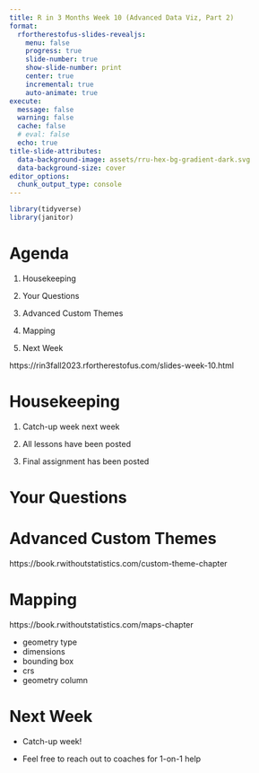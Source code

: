 ```yaml
---
title: R in 3 Months Week 10 (Advanced Data Viz, Part 2)
format:
  rfortherestofus-slides-revealjs:
    menu: false
    progress: true
    slide-number: true
    show-slide-number: print
    center: true
    incremental: true
    auto-animate: true
execute: 
  message: false
  warning: false
  cache: false
  # eval: false
  echo: true
title-slide-attributes:
  data-background-image: assets/rru-hex-bg-gradient-dark.svg
  data-background-size: cover
editor_options: 
  chunk_output_type: console
---
```


```r
library(tidyverse)
library(janitor)
```


# Agenda

1. Housekeeping

1. Your Questions

1. Advanced Custom Themes

1. Mapping

1. Next Week

::: {.notes}
https://rin3fall2023.rfortherestofus.com/slides-week-10.html
:::

# Housekeeping

1. Catch-up week next week

1. All lessons have been posted

1. Final assignment has been posted

# Your Questions

# Advanced Custom Themes

::: {.notes}
https://book.rwithoutstatistics.com/custom-theme-chapter
:::

# Mapping

::: {.notes}
https://book.rwithoutstatistics.com/maps-chapter

- geometry type
- dimensions
- bounding box
- crs
- geometry column
:::


# Next Week

- Catch-up week!

- Feel free to reach out to coaches for 1-on-1 help
